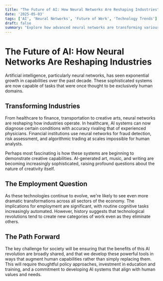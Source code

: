```yaml
---
title: "The Future of AI: How Neural Networks Are Reshaping Industries"
date: '2025-05-03'
tags: ['AI', 'Neural Networks', 'Future of Work', 'Technology Trends']
draft: false
summary: "Explore how advanced neural networks are transforming various industries and what this means for the future of work and innovation."
---
```


# The Future of AI: How Neural Networks Are Reshaping Industries

Artificial intelligence, particularly neural networks, has seen exponential growth in capabilities over the past decade. These sophisticated systems are now capable of tasks that were once thought to be exclusively human domains.

## Transforming Industries

From healthcare to finance, transportation to creative arts, neural networks are reshaping how industries operate. In healthcare, AI systems can now diagnose certain conditions with accuracy rivaling that of experienced physicians. Financial institutions use neural networks for fraud detection, risk assessment, and algorithmic trading at scales impossible for human analysts.

Perhaps most fascinating is how these systems are beginning to demonstrate creative capabilities. AI-generated art, music, and writing are becoming increasingly sophisticated, raising profound questions about the nature of creativity itself.

## The Employment Question

As these technologies continue to evolve, we're likely to see even more dramatic transformations across all sectors of the economy. The implications for employment are significant, with routine cognitive tasks increasingly automated. However, history suggests that technological revolutions tend to create new categories of work even as they eliminate others.

## The Path Forward

The key challenge for society will be ensuring that the benefits of this AI revolution are broadly shared, and that we develop these powerful tools in ways that augment human capabilities rather than simply replacing them. This will require thoughtful policy approaches, investment in education and training, and a commitment to developing AI systems that align with human values and needs.
